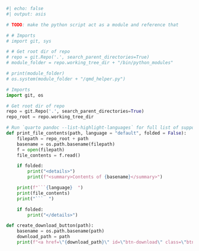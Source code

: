 ```python
#| echo: false
#| output: asis

# TODO: make the python script act as a module and reference that

# # Imports
# import git, sys

# # Get root dir of repo
# repo = git.Repo('.', search_parent_directories=True)
# module_folder = repo.working_tree_dir + "/bin/python_modules"

# print(module_folder)
# os.system(module_folder + "/qmd_helper.py")

# Imports
import git, os

# Get root dir of repo
repo = git.Repo('.', search_parent_directories=True)
repo_root = repo.working_tree_dir

# Run `quarto pandoc --list-highlight-languages` for full list of supported languages
def print_file_contents(path, language = "default", folded = False):
    filepath = repo_root + path
    basename = os.path.basename(filepath)
    f = open(filepath)
    file_contents = f.read()

    if folded:
        print("<details>")
        print(f"<summary>Contents of {basename}</summary>")

    print(f"```{language}  ")
    print(file_contents)
    print("```  ")

    if folded:
        print("</details>")

def create_download_button(path):
    basename = os.path.basename(path)
    download_path = path
    print(f"<a href=\"{download_path}\" id=\"btn-download\" class=\"btn btn-info btn-md\" role=\"button\" download>Download {basename}</a>  ")
```
